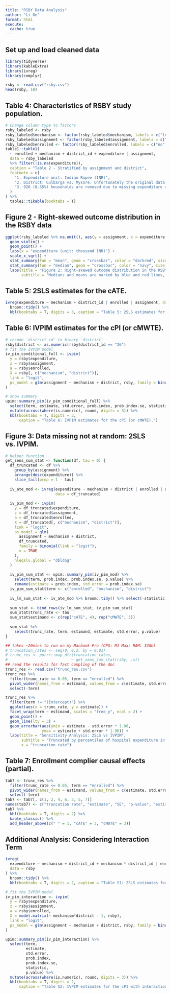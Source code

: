 ```yaml
---
title: "RSBY Data Analysis"
author: "Li Ge"
format: html
execute:
  cache: true
---
```


## Set up and load cleaned data


```r
library(tidyverse)
library(kableExtra)
library(ivreg)
library(complyr)
```

```r
rsby <- read.csv("rsby.csv")
head(rsby, 10)
```

## Table 4: Characteristics of RSBY study population.

```r
# Change column type to factors
rsby_labeled <- rsby
rsby_labeled$mechanism <- factor(rsby_labeled$mechanism, labels = c("low", "high"))
rsby_labeled$assignment <- factor(rsby_labeled$assignment, labels = c("control", "treatment"))
rsby_labeled$enrolled <- factor(rsby_labeled$enrolled, labels = c("no", "yes"))
table1::table1(
  ~ enrolled + mechanism + district_id + expenditure | assignment,
  data = rsby_labeled
  %>% filter(!is.na(expenditure)),
  caption = "Table 2 - Stratified by assignment and district",
  footnote = c(
    "1. Expenditure unit: Indian Rupee (INR)",
    "2. District: Gulbarga vs. Mysore. Unfortunately the original data doesn't contain description about how the `district_id` maps to district name.", 
    "3. 926 (8.35%) households are removed due to missing expenditure value."
  )
) %>%
  table1::t1kable(booktabs = T)
```

## Figure 2 -  Right-skewed outcome distribution in the RSBY data

```r
ggplot(rsby_labeled %>% na.omit(), aes(y = assignment, x = expenditure / 1e3)) +
  geom_violin() + 
  geom_point() + 
  labs(x = "expenditure (unit: thousand INR)") + 
  scale_x_sqrt() + 
  stat_summary(fun = "mean", geom = "crossbar", color = "darkred", size = 0.2) + 
  stat_summary(fun = "median", geom = "crossbar", color = "navy", size = 0.2) +
  labs(title = "Figure 2: Right-skewed outcome distribution in the RSBY data", 
       subtitle = "Medians and means are marked by blue and red lines, respectively; x-axis is squareroot-scaled.")
```

## Table 5: 2SLS estimates for the cATE.

```r
ivreg(expenditure ~ mechanism + district_id | enrolled | assignment, data = rsby) %>% 
  broom::tidy() %>% 
  kbl(booktabs = T, digits = 3, caption = "Table 5: 2SLS estimates for the cATE.")
```


## Table 6: IVPIM estimates for the cPI (or cMWTE).

```r
# recode `district_id` to binary `district` 
rsby$district <- as.numeric(rsby$district_id == "26")
# fit the IVPIM model
iv_pim_conditional_full <- ivpim(
  y = rsby$expenditure,
  z = rsby$assignment,
  a = rsby$enrolled,
  X = rsby[, c("mechanism", "district")],
  link = "logit",
  ps_model = glm(assignment ~ mechanism + district, rsby, family = binomial(link = "logit"), x = TRUE)
)
```

```r
# show summary
upim::summary_pim(iv_pim_conditional_full) %>%
  select(term, estimate, std.error, prob.index, prob.index.se, statistic, p.value) %>%
  mutate(across(where(is.numeric), round, digits = 3)) %>% 
  kbl(booktabs = T, digits = 3, 
      caption = "Table 6: IVPIM estimates for the cPI (or cMWTE).")
```


## Figure 3: Data missing not at random: 2SLS vs. IVPIM.


```r
# helper function
get_sens_sum_stat <- function(df, tau = 0) {
  df_truncated <- df %>% 
    group_by(assignment) %>%
    arrange(desc(expenditure)) %>% 
    slice_tail(prop = 1 - tau)
  
  iv_ate_mod <- ivreg(expenditure ~ mechanism + district | enrolled | assignment, 
                      data = df_truncated)
  
  iv_pim_mod <- ivpim(
    y = df_truncated$expenditure,
    z = df_truncated$assignment,
    a = df_truncated$enrolled,
    X = df_truncated[, c("mechanism", "district")],
    link = "logit",
    ps_model = glm(
      assignment ~ mechanism + district,
      df_truncated,
      family = binomial(link = "logit"),
      x = TRUE
    ), 
    nleqslv.global = "dbldog"
  )
  
  iv_pim_sum_stat <- upim::summary_pim(iv_pim_mod) %>%
    select(term, prob.index, prob.index.se, p.value) %>% 
    rename(estimate = prob.index, std.error = prob.index.se)
  iv_pim_sum_stat$term <- c("enrolled", "mechanism", "district")
  
  iv_lm_sum_stat <- iv_ate_mod %>% broom::tidy() %>% select(-statistic)
  
  sum_stat <- bind_rows(iv_lm_sum_stat, iv_pim_sum_stat)
  sum_stat$trunc_rate <- tau
  sum_stat$estimand <- c(rep("cATE", 4), rep("cMWTE", 3))
  
  sum_stat %>% 
    select(trunc_rate, term, estimand, estimate, std.error, p.value)
}
```

```r
## takes ~20mins to run on my Macbook Pro (CPU: M1 Max; RAM: 32Gb)
# truncation_rates <- seq(0, 0.2, by = 0.01)
# trunc_res <- purrr::map_dfr(truncation_rates,
#                            ~ get_sens_sum_stat(rsby, .x))
## read the results for fast compling of the doc 
trunc_res <- read.csv("trunc_res.csv")
trunc_res %>% 
  filter(trunc_rate <= 0.05, term == "enrolled") %>% 
  pivot_wider(names_from = estimand, values_from = c(estimate, std.error, p.value)) %>%
  select(-term)
```


```r
trunc_res %>%
  filter(term != "(Intercept)") %>%
  ggplot(aes(x = trunc_rate, y = estimate)) +
  facet_wrap(term ~ estimand, scales = "free_y", ncol = 2) +
  geom_point() + 
  geom_line(lty = 3) + 
  geom_errorbar(aes(ymin = estimate - std.error * 1.96,
                ymax = estimate + std.error * 1.96)) + 
  labs(title = "Sensitivity Analysis: 2SLS vs IVPIM",
       subtitle = "Truncated by percentiles of hospital expenditure in each arm", 
       x = "truncation rate")
```

## Table 7: Enrollment complier causal effects (partial).
```r
tab7 <- trunc_res %>% 
  filter(trunc_rate <= 0.05, term == "enrolled") %>% 
  pivot_wider(names_from = estimand, values_from = c(estimate, std.error, p.value)) %>%
  select(-term)
tab7 <- tab7[, c(1, 2, 4, 6, 3, 5, 7)]
names(tab7) <- c("truncation rate", "estimate", "SE", "p-value", "estimate", "SE", "p-value")
tab7 %>% 
  kbl(booktabs = T, digits = 2) %>%
  kable_classic() %>%
  add_header_above(c(" " = 1, "cATE" = 3, "cMWTE" = 3))
```


## Additional Analysis: Considering Interaction Term

```r
ivreg(
  expenditure ~ mechanism + district_id + mechanism * district_id | enrolled | assignment,
  data = rsby
) %>%
  broom::tidy() %>%
  kbl(booktabs = T, digits = 2, caption = "Table S1: 2SLS estimates for cATE with interaction term")
```

```r
# fit the IVPIM model
iv_pim_interaction <- ivpim(
  y = rsby$expenditure,
  z = rsby$assignment,
  a = rsby$enrolled,
  X = model.matrix(~ mechanism*district - 1, rsby),
  link = "logit",
  ps_model = glm(assignment ~ mechanism + district, rsby, family = binomial(link = "logit"), x = TRUE)
)
```

```r
upim::summary_pim(iv_pim_interaction) %>%
  select(term,
         estimate,
         std.error,
         prob.index,
         prob.index.se,
         statistic,
         p.value) %>% 
  mutate(across(where(is.numeric), round, digits = 3)) %>%
  kbl(booktabs = T, digits = 2, 
      caption = "Table S2: IVPIM estimates for the cPI with interaction term.")
```
